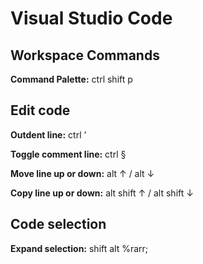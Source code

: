 # Visual Studio Code

## Workspace Commands

**Command Palette:** ctrl shift p

## Edit code

**Outdent line:** ctrl '

**Toggle comment line:** ctrl §

**Move line up or down:** alt &uarr; / alt &darr;

**Copy line up or down:** alt shift &uarr; / alt shift &darr;

## Code selection

**Expand selection:** shift alt %rarr;

